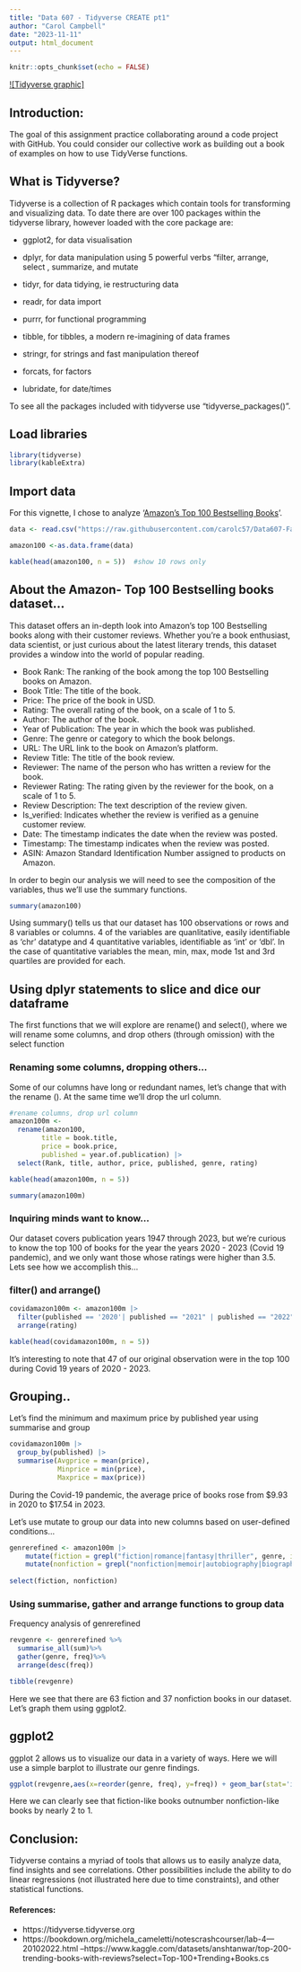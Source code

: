 ---
title: "Data 607 - Tidyverse CREATE pt1"
author: "Carol Campbell"
date: "2023-11-11"
output: html_document
---


```{r setup, include=FALSE}
knitr::opts_chunk$set(echo = FALSE)
```

[![Tidyverse graphic]{width="411"}](https://bookdown.org/michela_cameletti/notescrashcourser/images/4_tidyverse-packages.png)


## Introduction:

The goal of this assignment practice collaborating around a code project with GitHub. You could consider our collective work as building out a book of examples on how to use TidyVerse functions.

## What is Tidyverse?

Tidyverse is a collection of R packages which contain tools for transforming and visualizing data. To date there are over 100 packages within the tidyverse library, however loaded with the core package are:

- ggplot2, for data visualisation  

- dplyr, for data manipulation using 5 powerful verbs "filter, arrange, select , summarize, and mutate  

- tidyr, for data tidying, ie restructuring data 

- readr, for data import

- purrr, for functional programming  

- tibble, for tibbles, a modern re-imagining of data frames  

- stringr, for strings and fast manipulation thereof   

- forcats, for factors  

- lubridate, for date/times

To see all the packages included with tidyverse use "tidyverse_packages()".



## Load libraries
```{r echo = FALSE} 

library(tidyverse)
library(kableExtra)

```

## Import data

For this vignette, I chose to analyze '[Amazon's Top 100 Bestselling Books](https://www.kaggle.com/datasets/anshtanwar/top-200-trending-books-with-reviews?select=Top-100+Trending+Books.csv)'. 


```{r}
data <- read.csv("https://raw.githubusercontent.com/carolc57/Data607-Fall23/main/Amazon%20top%20100%20Trending%20Books.csv", header = TRUE, sep = ",")

amazon100 <-as.data.frame(data)

kable(head(amazon100, n = 5))  #show 10 rows only
```

## About the Amazon- Top 100 Bestselling books dataset...

This dataset offers an in-depth look into Amazon's top 100 Bestselling books along with their customer reviews. Whether you're a book enthusiast, data scientist, or just curious about the latest literary trends, this dataset provides a window into the world of popular reading.

- Book Rank: The ranking of the book among the top 100 Bestselling books on Amazon.
- Book Title: The title of the book.
- Price: The price of the book in USD.
- Rating: The overall rating of the book, on a scale of 1 to 5.
- Author: The author of the book.
- Year of Publication: The year in which the book was published.
- Genre: The genre or category to which the book belongs.
- URL: The URL link to the book on Amazon's platform.
- Review Title: The title of the book review.
- Reviewer: The name of the person who has written a review for the book.
- Reviewer Rating: The rating given by the reviewer for the book, on a scale of 1 to 5.
- Review Description: The text description of the review given.
- Is_verified: Indicates whether the review is verified as a genuine customer review.
- Date: The timestamp indicates the date when the review was posted.
- Timestamp: The timestamp indicates when the review was posted.
- ASIN: Amazon Standard Identification Number assigned to products on Amazon.

In order to begin our analysis we will need to see the composition of the variables, thus we'll use the summary functions.

```{r}
summary(amazon100)
```
Using summary() tells us that our dataset has 100 observations or rows and 8 variables or columns. 4 of the variables are quanlitative, easily identifiable as 'chr' datatype and 4 quantitative variables, identifiable as 'int' or 'dbl'. In the case of quantitative variables the mean, min, max, mode 1st and 3rd quartiles are provided for each.   


## Using dplyr statements to slice and dice our dataframe

The first functions that we will explore are rename() and select(), where we will rename some columns, and drop others (through omission) with the select function

### Renaming some columns, dropping others...     
Some of our columns have long or redundant names, let's change that with the rename (). At the same time we'll drop the url column.

```{r}
#rename columns, drop url column
amazon100m <- 
  rename(amazon100, 
        title = book.title,
        price = book.price,
        published = year.of.publication) |>
  select(Rank, title, author, price, published, genre, rating)

kable(head(amazon100m, n = 5))

summary(amazon100m)
```

### Inquiring minds want to know...

Our dataset covers publication years 1947 through 2023, but we're curious to know the top 100 of books for the year the years 2020 - 2023 (Covid 19 pandemic), and we only want those whose ratings were higher than 3.5. Lets see how we accomplish this...

### filter() and arrange()
```{r}

covidamazon100m <- amazon100m |>
  filter(published == '2020'| published == "2021" | published == "2022" | published == '2023') |>
  arrange(rating) 

kable(head(covidamazon100m, n = 5))
```
It's interesting to note that 47 of our original observation were in the top 100 during Covid 19 years of 2020 - 2023.  



## Grouping..

Let's find the minimum and maximum price by published year using summarise and group

```{r groupby and summarize}
covidamazon100m |>
  group_by(published) |>
  summarise(Avgprice = mean(price),
            Minprice = min(price),
            Maxprice = max(price))
```

During the Covid-19 pandemic, the average price of books rose from $9.93 in 2020 to $17.54 in 2023.


Let's use mutate to group our data into new columns based on user-defined conditions...


```{r}
genrerefined <- amazon100m |>
    mutate(fiction = grepl("fiction|romance|fantasy|thriller", genre, ignore.case=TRUE)) |>
    mutate(nonfiction = grepl("nonfiction|memoir|autobiography|biography|cookbook|christian|literature|educational", genre, ignore.case=TRUE)) |>
   
select(fiction, nonfiction)  
```

### Using summarise, gather and arrange functions to group data

Frequency analysis of genrerefined
```{r counting the frequency for each genre}

revgenre <- genrerefined %>%
  summarise_all(sum)%>%
  gather(genre, freq)%>%
  arrange(desc(freq))

tibble(revgenre)

```
Here we see that there are 63 fiction and 37 nonfiction books in our dataset. Let's graph them using ggplot2.


## ggplot2

ggplot 2 allows us to visualize our data in a variety of ways. Here we will use a simple barplot to illustrate our genre findings.


```{r  genre plot}

ggplot(revgenre,aes(x=reorder(genre, freq), y=freq)) + geom_bar(stat='identity',fill="goldenrod") + xlab('') + ylab('Frequency') + labs(title='Amazon Top 100 books nonfiction vs fiction') 
```

Here we can clearly see that fiction-like books outnumber nonfiction-like books by nearly 2 to 1.



## Conclusion:
Tidyverse contains a myriad of tools that allows us to easily analyze data, find insights and see correlations. Other possibilities include the ability to do linear regressions (not illustrated here due to time constraints), and other statistical functions.    























#### References:  
- https://tidyverse.tidyverse.org  
- https://bookdown.org/michela_cameletti/notescrashcourser/lab-4---20102022.html
--https://www.kaggle.com/datasets/anshtanwar/top-200-trending-books-with-reviews?select=Top-100+Trending+Books.cs
